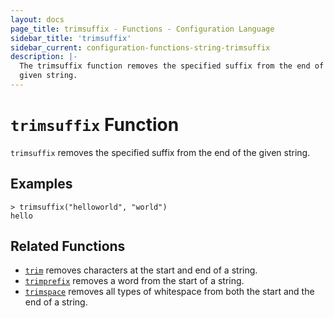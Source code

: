```yaml
---
layout: docs
page_title: trimsuffix - Functions - Configuration Language
sidebar_title: 'trimsuffix'
sidebar_current: configuration-functions-string-trimsuffix
description: |-
  The trimsuffix function removes the specified suffix from the end of a
  given string.
---
```


# `trimsuffix` Function

`trimsuffix` removes the specified suffix from the end of the given string.

## Examples

```text
> trimsuffix("helloworld", "world")
hello
```

## Related Functions

- [`trim`](/docs/from-1.5/functions/string/trim) removes characters at the start and end of a string.
- [`trimprefix`](/docs/from-1.5/functions/string/trimprefix) removes a word from the start of a string.
- [`trimspace`](/docs/from-1.5/functions/string/trimspace) removes all types of whitespace from
  both the start and the end of a string.
